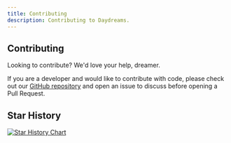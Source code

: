 ```yaml
---
title: Contributing
description: Contributing to Daydreams.
---
```


## Contributing

Looking to contribute? We'd love your help, dreamer.

If you are a developer and would like to contribute with code, please check out
our [GitHub repository](https://github.com/daydreamsai/daydreams) and open an
issue to discuss before opening a Pull Request.

## Star History

<a href="https://www.star-history.com/#daydreamsai/daydreams&Date">
  <picture>
    <source
      media="(prefers-color-scheme: dark)"
      srcSet="https://api.star-history.com/svg?repos=daydreamsai/daydreams&type=Date&theme=dark"
    />
    <source
      media="(prefers-color-scheme: light)"
      srcSet="https://api.star-history.com/svg?repos=daydreamsai/daydreams&type=Date"
    />
    <img
      alt="Star History Chart"
      src="https://api.star-history.com/svg?repos=daydreamsai/daydreams&type=Date"
    />
  </picture>
</a>

